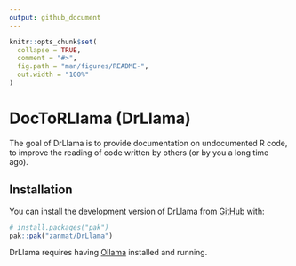 ```yaml
---
output: github_document
---
```


<!-- README.md is generated from README.Rmd. Please edit that file -->

```r
knitr::opts_chunk$set(
  collapse = TRUE,
  comment = "#>",
  fig.path = "man/figures/README-",
  out.width = "100%"
)
```

# DocToRLlama (DrLlama)

<!-- badges: start -->
<!-- badges: end -->

The goal of DrLlama is to provide documentation on undocumented R code, to improve the reading of code written by others (or by you a long time ago).

## Installation

You can install the development version of DrLlama from [GitHub](https://github.com/) with:

``` r
# install.packages("pak")
pak::pak("zanmat/DrLlama")
```

DrLlama requires having [Ollama](https://ollama.com/) installed and running.

